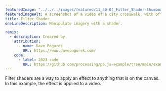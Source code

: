 ---
featuredImage: "../../../images/featured/11_3D-04_Filter_Shader-thumbnail.png"
featuredImageAlt: A screenshot of a video of a city crosswalk, with offset colors.
title: Filter Shader
oneLineDescription: Manipulate imagery with a shader.

remix:
  - description: Creared by
    attribution:
      - name: Dave Pagurek
        URL: https://www.davepagurek.com/
    code:
      - label: 2023 code
        URL: https://github.com/processing/p5.js-example/tree/main/examples/11_3D/04_Filter_Shader
---

Filter shaders are a way to apply an effect to anything that
is on the canvas. In this example, the effect is applied to a video.